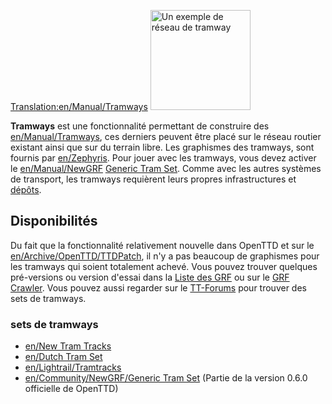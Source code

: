 [[Translation:en/Manual/Tramways]]
{{fr/Manual/Table des matières}}
[[File:en/Manual/Tramroute.png|thumb|160px|left|Un exemple de réseau de tramway]]

'''Tramways''' est une fonctionnalité permettant de construire des [[en/Manual/Tramways]], ces derniers peuvent être placé sur le réseau routier existant ainsi que sur du terrain libre. Les graphismes des tramways, sont fournis par [[en/Zephyris]]. Pour jouer avec les tramways, vous devez activer le [[en/Manual/NewGRF]] [http://www.tt-forums.net/viewtopic.php?f=36&t=32441 <u>Generic Tram Set</u>]. Comme avec les autres systèmes de transport, les tramways requièrent leurs propres infrastructures et [[en/Manual/Depots|dépôts]]. {{en/Html-clear-left}}

==Disponibilités==

Du fait que la fonctionnalité relativement nouvelle dans OpenTTD et sur le [[en/Archive/OpenTTD/TTDPatch]], il n'y a pas beaucoup de graphismes pour les tramways qui soient totalement achevé. Vous pouvez trouver quelques pré-versions ou version d'essai dans la [[en/Community/NewGRF/Main Page|Liste des GRF]] ou sur le [http://grfcrawler.tt-forums.net/index.php?do=list&cid=105 GRF Crawler]. Vous pouvez aussi regarder sur le [http://www.tt-forums.net/viewforum.php?f=26 TT-Forums] pour trouver des sets de tramways.

===sets de tramways===

* [[en/New Tram Tracks]]
* [[en/Dutch Tram Set]]
* [[en/Lightrail/Tramtracks]]
* [[en/Community/NewGRF/Generic Tram Set]] (Partie de la version 0.6.0 officielle de OpenTTD)

{{en/0.6-feature}}